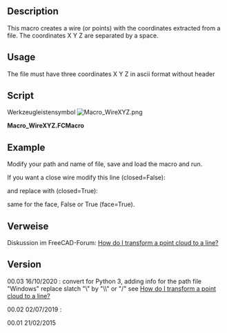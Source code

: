 <languages/>

<div lang="en" dir="ltr" class="mw-content-ltr">
{{Macro
|Name=WireXYZ
|Icon=Macro_WireXYZ.png
|Description=This macro creates a wire (or points) with the coordinates extracted from a file. The coordinates X Y Z are separated by a space.<br/>
{{ColoredText|(Command line, paste this complete macro in the Python console)}}.
|Author=Mario52
|Version=0.3
|Date=2020-10-16
|FCVersion=All
|Download=[https://wiki.freecad.org/images/0/0a/Macro_WireXYZ.png ToolBar Icon]
|SeeAlso=[[Macro_Dxf_To_Shape|Macro_Dxf_To_Shape]]
}}
</div>

<div lang="en" dir="ltr" class="mw-content-ltr">
==Description==
</div>

<div lang="en" dir="ltr" class="mw-content-ltr">
This macro creates a wire (or points) with the coordinates extracted from a file. The coordinates X Y Z are separated by a space.
</div> 

<div lang="en" dir="ltr" class="mw-content-ltr">
==Usage==
</div>

<div lang="en" dir="ltr" class="mw-content-ltr">
The file must have three coordinates X Y Z in ascii format without header
</div>

<div lang="en" dir="ltr" class="mw-content-ltr">
==Script==
</div>

Werkzeugleistensymbol [[Image:Macro_WireXYZ.png]]


'''Macro_WireXYZ.FCMacro'''

{{MacroCode|code=
# -*- coding: utf-8 -*-
from __future__ import unicode_literals
# created a wire with coordinate x y z separated (in the file without coma)
__title__= "Macro_WireXYZ"
__author__= "Mario52"
__date__= "2020/10/16"
__version__= "00.03"
##
#EX:
#0 0 0
#10 10 10
#15 20 25
#. . . .

from FreeCAD import Base
import Draft, Part

## path for Windows    : C:\yourPath\cloud.asc (create one error in Python (cause, the "\" is a command syntax in Python)
## replace "\" by "/"  result : C:/yourPath/cloud.asc 
## or replace the "\" by "\\" result : C:\\yourPath\\cloud.asc 

fichier = "C:\\yourPath\\cloud.asc"                          # path and name of file.txt

file = open(fichier, "r")                                  # open the file read
wire = []
X=Y=Z = 0.0

for ligne in file:
    coordinates = ligne.split()
    try:                                                        # for format PCD ignore the header
        X,Y,Z = coordinates                                     # separate the coordinates
#        Draft.makePoint(float(X),float(Y),float(Z))            # create points (uncomment for use)
        print(X," ",Y," ",Z)
        wire.append(FreeCAD.Vector(float(X),float(Y),float(Z))) # append the coordinates
    except Exception:
        None
file.close()
Draft.makeWire(wire,closed=False,face=False,support=None)   # create the wire open
#Draft.makeWire(wire,closed=True,face=False,support=None)   # create the wire closed (uncomment for use)

#Draft.makeBSpline(wire,closed=False,face=False,support=None)# create the BSpline open (uncomment for use)
#Draft.makeBSpline(wire,closed=True,face=False,support=None)# create the BSpline open (uncomment for use)

App.ActiveDocument.recompute()

}}


<div lang="en" dir="ltr" class="mw-content-ltr">
==Example==
</div>

{{Code|code=
0 240.42686 0

20 243.83054 0

40 247.33677 0

60 250.94702 0

80 254.66283 0

100 258.48575 0

...
}}
<div lang="en" dir="ltr" class="mw-content-ltr">
Modify your path and name of file, save and load the macro and run.
</div>

{{Code|code=
fichier = "C:\yourPath\cloud.asc"                          # path and name of file.txt

## path for Windows    : C:\yourPath\cloud.asc (create one error in Python (cause, the "\" is a command syntax in Python)
## replace "\" by "/"  result : C:/yourPath/cloud.asc 
## or replace the "\" by "\\" result : C:\\yourPath\\cloud.asc 

}}

<div lang="en" dir="ltr" class="mw-content-ltr">
If you want a close wire modify this line (closed=False):
</div>

{{Code|code=
Draft.makeWire(wire,closed=False,face=False,support=None)   # create the wire open
}}


<div lang="en" dir="ltr" class="mw-content-ltr">
and replace with (closed=True):
</div>

{{Code|code=
Draft.makeWire(wire,closed=True,face=False,support=None)   # create the wire closed
}}

<div lang="en" dir="ltr" class="mw-content-ltr">
same for the face, False or True (face=True).
</div>

<span id="Links"></span>
==Verweise==

Diskussion im FreeCAD-Forum: [https://forum.freecad.org/viewtopic.php?f=3&t=7828 How do I transform a point cloud to a line?]

<div lang="en" dir="ltr" class="mw-content-ltr">
==Version==
</div>

<div lang="en" dir="ltr" class="mw-content-ltr">
00.03 16/10/2020 : convert for Python 3, adding info for the path file "Windows" replace slatch  "\" by "\\" or "/" see [https://forum.freecad.org/viewtopic.php?f=3&t=7828 How do I transform a point cloud to a line?]
</div>

<div lang="en" dir="ltr" class="mw-content-ltr">
00.02 02/07/2019 :
</div> 

<div lang="en" dir="ltr" class="mw-content-ltr">
00.01 21/02/2015
</div>